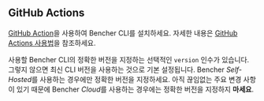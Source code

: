 
## GitHub Actions

[GitHub Action](https://github.com/marketplace/actions/bencher-cli)을 사용하여 Bencher CLI를 설치하세요.
자세한 내용은 [GitHub Actions 사용법](/ko/docs/how-to/github-actions/)을 참조하세요.

<CliGitHubActions />

사용할 Bencher CLI의 정확한 버전을 지정하는 선택적인 `version` 인수가 있습니다.
그렇지 않으면 최신 CLI 버전을 사용하는 것으로 기본 설정됩니다.
Bencher *Self-Hosted*를 사용하는 경우에만 정확한 버전을 지정하세요.
아직 끊임없는 주요 변경 사항이 있기 때문에 Bencher *Cloud*를 사용하는 경우에는 정확한 버전을 지정하지 __마세요__.

<CliGitHubActionsVersion />
